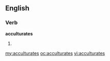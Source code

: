 ==English==

===Verb===
'''acculturates'''

# {{third-person singular of|[[acculturate]]}}

[[my:acculturates]]
[[oc:acculturates]]
[[vi:acculturates]]